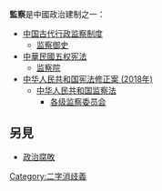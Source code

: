 '''監察'''是中國政治建制之一：
* [[中国古代行政监察制度|中国古代行政监察制度]]
** [[监察御史|监察御史]]
* [[中華民國|中華民國]][[五权宪法|五权宪法]]
** [[监察院|监察院]]
* [[中华人民共和国宪法修正案_(2018年)|中华人民共和国宪法修正案 (2018年)]]
** [[中华人民共和国监察法|中华人民共和国监察法]]
*** [[中华人民共和国各级监察委员会|各级监察委员会]]

== 另見 ==
* [[政治腐敗|政治腐敗]]

{{disambig}}

[[Category:二字消歧義|Category:二字消歧義]]